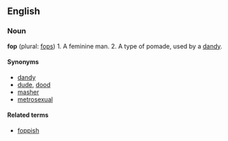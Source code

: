 ==English==
===Noun===
'''fop''' (plural: [[fops]])
1. A feminine man.
2. A type of pomade, used by a [[dandy]].
====Synonyms====
*[[dandy]]
*[[dude]], [[dood]]
*[[masher]]
*[[metrosexual]]

====Related terms====
*[[foppish]]